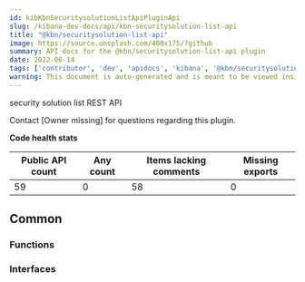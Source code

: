 ```yaml
---
id: kibKbnSecuritysolutionListApiPluginApi
slug: /kibana-dev-docs/api/kbn-securitysolution-list-api
title: "@kbn/securitysolution-list-api"
image: https://source.unsplash.com/400x175/?github
summary: API docs for the @kbn/securitysolution-list-api plugin
date: 2022-06-14
tags: ['contributor', 'dev', 'apidocs', 'kibana', '@kbn/securitysolution-list-api']
warning: This document is auto-generated and is meant to be viewed inside our experimental, new docs system. Reach out in #docs-engineering for more info.
---
```


security solution list REST API

Contact [Owner missing] for questions regarding this plugin.

**Code health stats**

| Public API count  | Any count | Items lacking comments | Missing exports |
|-------------------|-----------|------------------------|-----------------|
| 59 | 0 | 58 | 0 |

## Common

### Functions
<DocDefinitionList data={kbnSecuritysolutionListApiObj.common.functions}/>

### Interfaces
<DocDefinitionList data={kbnSecuritysolutionListApiObj.common.interfaces}/>

